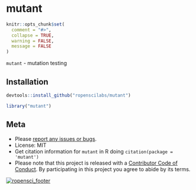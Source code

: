 mutant
======

```r
knitr::opts_chunk$set(
  comment = "#>",
  collapse = TRUE,
  warning = FALSE,
  message = FALSE
)
```

`mutant` - mutation testing

## Installation

```r
devtools::install_github("ropenscilabs/mutant")
```

```r
library("mutant")
```

## Meta

* Please [report any issues or bugs](https://github.com/ropenscilabs/mutant/issues).
* License: MIT
* Get citation information for `mutant` in R doing `citation(package = 'mutant')`
* Please note that this project is released with a [Contributor Code of Conduct](CONDUCT.md). By participating in this project you agree to abide by its terms.

[![ropensci_footer](https://ropensci.org/public_images/github_footer.png)](https://ropensci.org)
